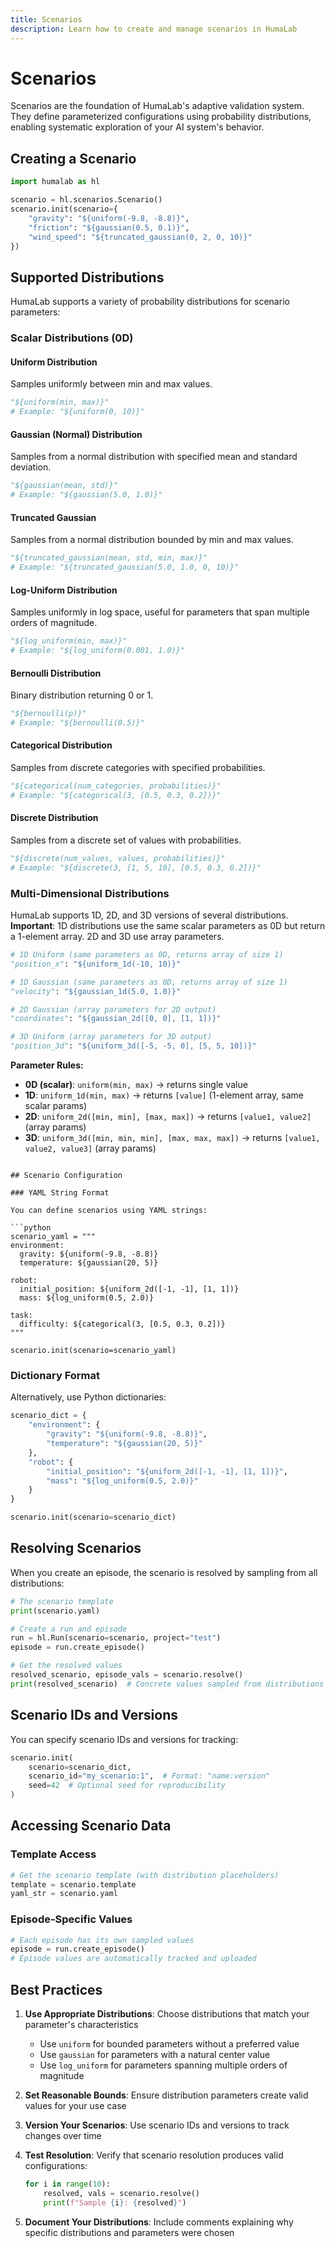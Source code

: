 ```yaml
---
title: Scenarios
description: Learn how to create and manage scenarios in HumaLab
---
```


# Scenarios

Scenarios are the foundation of HumaLab's adaptive validation system. They define parameterized configurations using probability distributions, enabling systematic exploration of your AI system's behavior.

## Creating a Scenario

```python
import humalab as hl

scenario = hl.scenarios.Scenario()
scenario.init(scenario={
    "gravity": "${uniform(-9.8, -8.8)}",
    "friction": "${gaussian(0.5, 0.1)}",
    "wind_speed": "${truncated_gaussian(0, 2, 0, 10)}"
})
```

## Supported Distributions

HumaLab supports a variety of probability distributions for scenario parameters:

### Scalar Distributions (0D)

#### Uniform Distribution
Samples uniformly between min and max values.

```python
"${uniform(min, max)}"
# Example: "${uniform(0, 10)}"
```

#### Gaussian (Normal) Distribution
Samples from a normal distribution with specified mean and standard deviation.

```python
"${gaussian(mean, std)}"
# Example: "${gaussian(5.0, 1.0)}"
```

#### Truncated Gaussian
Samples from a normal distribution bounded by min and max values.

```python
"${truncated_gaussian(mean, std, min, max)}"
# Example: "${truncated_gaussian(5.0, 1.0, 0, 10)}"
```

#### Log-Uniform Distribution
Samples uniformly in log space, useful for parameters that span multiple orders of magnitude.

```python
"${log_uniform(min, max)}"
# Example: "${log_uniform(0.001, 1.0)}"
```

#### Bernoulli Distribution
Binary distribution returning 0 or 1.

```python
"${bernoulli(p)}"
# Example: "${bernoulli(0.5)}"
```

#### Categorical Distribution
Samples from discrete categories with specified probabilities.

```python
"${categorical(num_categories, probabilities)}"
# Example: "${categorical(3, [0.5, 0.3, 0.2])}"
```

#### Discrete Distribution
Samples from a discrete set of values with probabilities.

```python
"${discrete(num_values, values, probabilities)}"
# Example: "${discrete(3, [1, 5, 10], [0.5, 0.3, 0.2])}"
```

### Multi-Dimensional Distributions

HumaLab supports 1D, 2D, and 3D versions of several distributions. **Important**: 1D distributions use the same scalar parameters as 0D but return a 1-element array. 2D and 3D use array parameters.

```python
# 1D Uniform (same parameters as 0D, returns array of size 1)
"position_x": "${uniform_1d(-10, 10)}"

# 1D Gaussian (same parameters as 0D, returns array of size 1)
"velocity": "${gaussian_1d(5.0, 1.0)}"

# 2D Gaussian (array parameters for 2D output)
"coordinates": "${gaussian_2d([0, 0], [1, 1])}"

# 3D Uniform (array parameters for 3D output)
"position_3d": "${uniform_3d([-5, -5, 0], [5, 5, 10])}"
```

**Parameter Rules:**
- **0D (scalar)**: `uniform(min, max)` → returns single value
- **1D**: `uniform_1d(min, max)` → returns `[value]` (1-element array, same scalar params)
- **2D**: `uniform_2d([min, min], [max, max])` → returns `[value1, value2]` (array params)
- **3D**: `uniform_3d([min, min, min], [max, max, max])` → returns `[value1, value2, value3]` (array params)
```

## Scenario Configuration

### YAML String Format

You can define scenarios using YAML strings:

```python
scenario_yaml = """
environment:
  gravity: ${uniform(-9.8, -8.8)}
  temperature: ${gaussian(20, 5)}

robot:
  initial_position: ${uniform_2d([-1, -1], [1, 1])}
  mass: ${log_uniform(0.5, 2.0)}

task:
  difficulty: ${categorical(3, [0.5, 0.3, 0.2])}
"""

scenario.init(scenario=scenario_yaml)
```

### Dictionary Format

Alternatively, use Python dictionaries:

```python
scenario_dict = {
    "environment": {
        "gravity": "${uniform(-9.8, -8.8)}",
        "temperature": "${gaussian(20, 5)}"
    },
    "robot": {
        "initial_position": "${uniform_2d([-1, -1], [1, 1])}",
        "mass": "${log_uniform(0.5, 2.0)}"
    }
}

scenario.init(scenario=scenario_dict)
```

## Resolving Scenarios

When you create an episode, the scenario is resolved by sampling from all distributions:

```python
# The scenario template
print(scenario.yaml)

# Create a run and episode
run = hl.Run(scenario=scenario, project="test")
episode = run.create_episode()

# Get the resolved values
resolved_scenario, episode_vals = scenario.resolve()
print(resolved_scenario)  # Concrete values sampled from distributions
```

## Scenario IDs and Versions

You can specify scenario IDs and versions for tracking:

```python
scenario.init(
    scenario=scenario_dict,
    scenario_id="my_scenario:1",  # Format: "name:version"
    seed=42  # Optional seed for reproducibility
)
```

## Accessing Scenario Data

### Template Access
```python
# Get the scenario template (with distribution placeholders)
template = scenario.template
yaml_str = scenario.yaml
```

### Episode-Specific Values
```python
# Each episode has its own sampled values
episode = run.create_episode()
# Episode values are automatically tracked and uploaded
```

## Best Practices

1. **Use Appropriate Distributions**: Choose distributions that match your parameter's characteristics
   - Use `uniform` for bounded parameters without a preferred value
   - Use `gaussian` for parameters with a natural center value
   - Use `log_uniform` for parameters spanning multiple orders of magnitude

2. **Set Reasonable Bounds**: Ensure distribution parameters create valid values for your use case

3. **Version Your Scenarios**: Use scenario IDs and versions to track changes over time

4. **Test Resolution**: Verify that scenario resolution produces valid configurations:
   ```python
   for i in range(10):
       resolved, vals = scenario.resolve()
       print(f"Sample {i}: {resolved}")
   ```

5. **Document Your Distributions**: Include comments explaining why specific distributions and parameters were chosen
